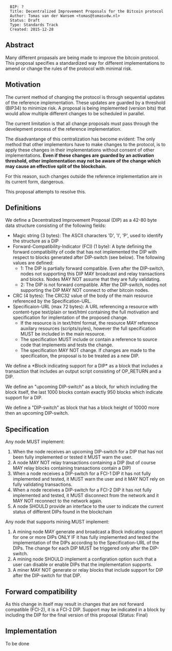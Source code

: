 <pre>
  BIP: ?
  Title: Decentralized Improvement Proposals for the Bitcoin protocol
  Author: Tomas van der Wansem <tomas@tomasvdw.nl>
  Status: Draft
  Type: Standards Track
  Created: 2015-12-28
</pre>

==Abstract==

Many different propasals are being made to improve the bitcoin protocol. This proposal specifies a standardized way for different implementations to amend or change the rules of the protocol with minimal risk.

==Motivation==

The current method of changing the protocol is through sequential updates of the reference implementation. These updates are guarded by a threshold (BIP34) to minimize risk. A proposal is being implemented (version bits) that would allow multiple different changes to be scheduled in parallel.


The current limitation is that all change proposals must pass through the develepment process of the reference implementation.

The disadvantange of this centralization has become evident: The only method that other implementors have to make changes to the protocol, is to apply these changes in their implementations without consent of other implementations. '''Even if these changes are guarded by an activation threshold, other implementation may not be aware of the change which may cause an effective split of the blockchain.'''

For this reason, such changes outside the reference implementation are in its current form, dangerous. 

This proposal attempts to resolve this.

==Definitions==

We define a Decentralized Improvement Proposal (DIP) as a 42-80 byte data structure consisting of the following fields:

* Magic string (3 bytes): The ASCII characters 'D', 'I', 'P', used to identify the structure as a DIP
* Forward-Compatibility-Indicator (FCI) (1 byte): A byte defining the forward compatibility of code that has not implemented the DIP with respect to blocks generated after DIP-switch (see below). The following values are defined:
** 1: The DIP is partially forward compatible. Even after the DIP-switch, nodes not supporting this DIP MAY broadcast and relay transactions and blocks. Nodes MAY NOT assume that they are fully validating.
** 2: The DIP is not forward compatible. After the DIP-switch, nodes not supporting the DIP MAY NOT connect to other bitcoin nodes.
* CRC (4 bytes): The CRC32 value of the body of the main resource referenced by the Specification-URL.
* Specificaion-URL (max 72 bytes): A URL referencing a resource with content-type text/plain or text/html containing the full motivation and specification for implentation of the proposed change.
** If the resource is in text/html format, the resource MAY reference auxilary resources (scripts/syles), however the full specification MUST be included in the main resource.
** The specification MUST include or contain a reference to source code that implements and tests the change.
** The specification MAY NOT change. If changes are made to the specification, the proposal is to be treated as a new DIP.

We define a *Block indicating support for a DIP* as a block that includes a transaction that includes an output script consisting of OP_RETURN and a DIP.

We define an "upcoming DIP-switch" as a block, for which including the block itself, the last 1000 blocks contain exactly 950 blocks which indicate support for a DIP.

We define a "DIP-switch" as block that has a block height of 10000 more then an upcoming DIP-switch.

==Specification==

Any node MUST implement:

# When the node receives an upcoming DIP-switch for a DIP that has not been fully implemented or tested it MUST warn the user.
# A node MAY NOT relay transactions containing a DIP (but of course MAY relay blocks containing transactions contain a DIP)
# When a node receives a DIP-switch for a FCI-1 DIP it has not fully implemented and tested, it MUST warn the user and it MAY NOT rely on fully validating transactions.
# When a node receives a DIP-switch for a FCI-2 DIP it has not fully implemented and tested, it MUST disconnect from the network and it MAY NOT reconnect to the network again.
# A node SHOULD provide an interface to the user to indicate the current status of different DIPs found in the blockchain


Any node that supports mining MUST implement:

# A mining node MAY generate and broadcast a Block indicating support for one or more DIPs ONLY IF it has fully implemented and tested the implementation of the DIPs according to the Specification-URL of the DIPs. The change for each DIP MUST be triggered only after the DIP-switch.
# A mining node SHOULD implement a configration option such that a user can disable or enable DIPs that the implementation supports.
# A miner MAY NOT generate or relay blocks that include support for DIP after the DIP-switch for that DIP.


==Forward compatibility==

As this change in itself may result in changes that are not forward compatible (FCI-2), it is a FCI-2 DIP. Support may be indicated in a block by including the DIP for the final version of this proposal (Status: Final)

==Implementation==

To be done


